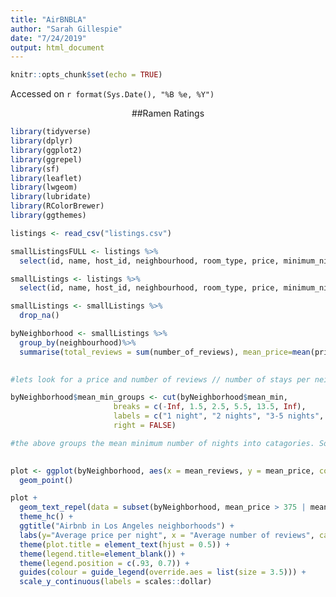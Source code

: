 ```yaml
---
title: "AirBNBLA"
author: "Sarah Gillespie"
date: "7/24/2019"
output: html_document
---
```


```r
knitr::opts_chunk$set(echo = TRUE)
```

Accessed on `r format(Sys.Date(), "%B %e, %Y")`

<center>

##Ramen Ratings

</center>

```r
library(tidyverse)
library(dplyr)
library(ggplot2)
library(ggrepel)
library(sf)
library(leaflet)
library(lwgeom)
library(lubridate)
library(RColorBrewer)
library(ggthemes)
```

```r
listings <- read_csv("listings.csv")

smallListingsFULL <- listings %>%
  select(id, name, host_id, neighbourhood, room_type, price, minimum_nights, number_of_reviews, last_review, reviews_per_month, availability_365)

smallListings <- listings %>%
  select(id, name, host_id, neighbourhood, room_type, price, minimum_nights, number_of_reviews, last_review, reviews_per_month, availability_365)

smallListings <- smallListings %>%
  drop_na()

byNeighborhood <- smallListings %>%
  group_by(neighbourhood)%>%
  summarise(total_reviews = sum(number_of_reviews), mean_price=mean(price), mean_min=mean(minimum_nights), mean_reviews = mean(number_of_reviews))
  

#lets look for a price and number of reviews // number of stays per neighborhood and or mean reviews or total reviews
```


```r
byNeighborhood$mean_min_groups <- cut(byNeighborhood$mean_min, 
                       breaks = c(-Inf, 1.5, 2.5, 5.5, 13.5, Inf), 
                       labels = c("1 night", "2 nights", "3-5 nights", "6-13 nights", "14+ nights"), 
                       right = FALSE)

#the above groups the mean minimum number of nights into catagories. So If the mean is 2.54 nights than that would be grouped with 3 to 5 nights, but if the mean was 2.3 nights then that would be grouped with 2 nights. This makes the variables go from a continious scale to a discreete scale adn will make my colors look more readable. Source: https://stackoverflow.com/questions/13559076/convert-continuous-numeric-values-to-discrete-categories-defined-by-intervals
                       
```


```r
plot <- ggplot(byNeighborhood, aes(x = mean_reviews, y = mean_price, color = mean_min_groups)) +
  geom_point()

plot +
  geom_text_repel(data = subset(byNeighborhood, mean_price > 375 | mean_reviews > 90), aes(label = neighbourhood)) +
  theme_hc() +
  ggtitle("Airbnb in Los Angeles neighborhoods") +
  labs(y="Average price per night", x = "Average number of reviews", caption = "By @SarahG4567 Data source: InsideAirbnb.com from 07/08/2019.") +
  theme(plot.title = element_text(hjust = 0.5)) +
  theme(legend.title=element_blank()) +
  theme(legend.position = c(.93, 0.7)) +
  guides(colour = guide_legend(override.aes = list(size = 3.5))) +
  scale_y_continuous(labels = scales::dollar)

```